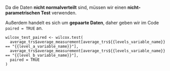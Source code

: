 Da die Daten **nicht normalverteilt** sind, müssen wir einen **nicht-parametrischen Test** verwenden.

Außerdem handelt es sich um **gepaarte Daten**, daher geben wir im Code `paired = TRUE` an.

```
wilcox_test_paired <- wilcox.test(
  average_trs$average_measurement[average_trs${{levels_variable_name}} == "{{level_a_variable_name}}"], 
  average_trs$average_measurement[average_trs${{levels_variable_name}} == "{{level_b_variable_name}}"], 
  paired = TRUE
)
````

